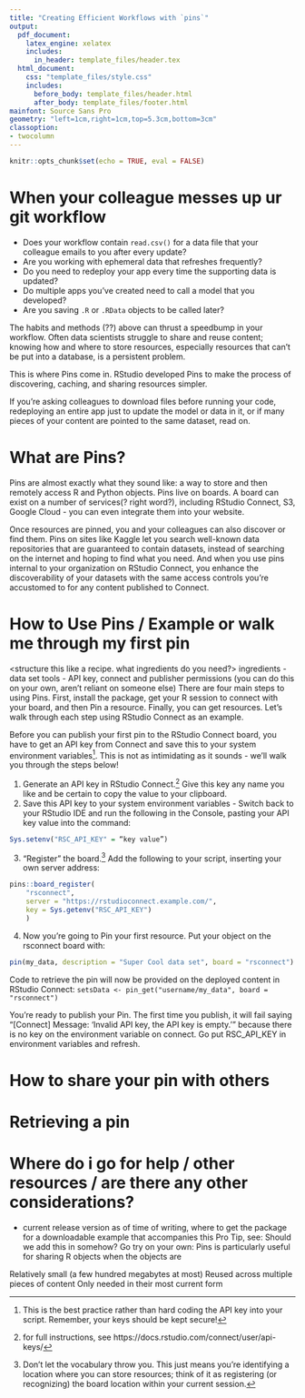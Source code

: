 ```yaml
---
title: "Creating Efficient Workflows with `pins`"
output:
  pdf_document: 
    latex_engine: xelatex
    includes:
      in_header: template_files/header.tex
  html_document: 
    css: "template_files/style.css"
    includes:
      before_body: template_files/header.html
      after_body: template_files/footer.html
mainfont: Source Sans Pro
geometry: "left=1cm,right=1cm,top=5.3cm,bottom=3cm"
classoption:
- twocolumn
---
```


```r
knitr::opts_chunk$set(echo = TRUE, eval = FALSE)
```


# When your colleague messes up ur git workflow
<!-- # Why You Should Use Pins -->
* Does your workflow contain `read.csv()` for a data file that your colleague emails to you after every update?  
* Are you working with ephemeral data that refreshes frequently?  
* Do you need to redeploy your app every time the supporting data is updated?  
* Do multiple apps you've created need to call a model that you developed?  
* Are you saving `.R` or `.RData` objects to be called later?  

The habits and methods (??) above can thrust a speedbump in your workflow. Often data scientists struggle to share and reuse content; knowing how and where to store resources, especially resources that can't be put into a database, is a persistent problem.  
<!-- As a data scientist, does your analysis or pipeline to production hit a speed bump because you're emailing csv files and  it’s likely that a recurring challenge is to easily share content with others in your organization. One of the most persistent problems is knowing how and where to store resources, especially resources that can’t be easily put in a database for others to access without needing to email files back and forth - for example model outputs, csv files, and r objects. -->

This is where Pins come in. RStudio developed Pins to make the process of discovering, caching, and sharing resources simpler.

If you’re asking colleagues to download files before running your code, redeploying an entire app just to update the model or data in it, or if many pieces of your content are pointed to the same dataset, read on.

# What are Pins?
Pins are almost exactly what they sound like: a way to store and then remotely access R and Python objects. Pins live on boards. A board can exist on a number of services(? right word?), including RStudio Connect, S3, Google Cloud - you can even integrate them into your website.

Once resources are pinned, you and your colleagues can also discover or find them. Pins on sites like Kaggle let you search well-known data repositories that are guaranteed to contain datasets, instead of searching on the internet and hoping to find what you need.  And when you use pins internal to your organization on RStudio Connect, you enhance the discoverability of your datasets with the same access controls you're accustomed to for any content published to Connect.

<!-- The use cases are too many to count, so in the next section, you’ll learn how to pin your first resource using RStudio Connect. From there, you can check out this website for further inspiration on how to use Pins to make your day-to-day life easier. -->

# How to Use Pins / Example or walk me through my first pin
<structure this like a recipe.  what ingredients do you need?>
ingredients - data set
tools - API key, connect and publisher permissions
(you can do this on your own, aren't reliant on someone else)
There are four main steps to using Pins. First, install the package, get your R session to connect with your board, and then Pin a resource. Finally, you can get resources. Let’s walk through each step using RStudio Connect as an example.

Before you can publish your first pin to the RStudio Connect board, you have to get an API key from Connect and save this to your system environment variables^[This is the best practice rather than hard coding the API key into your script. Remember, your keys should be kept secure!]. This is not as intimidating as it sounds - we'll walk you through the steps below!

1. Generate an API key in RStudio Connect.^[for full instructions, see https://docs.rstudio.com/connect/user/api-keys/] Give this key any name you like and be certain to copy the value to your clipboard.
1. Save this API key to your system environment variables - Switch back to your RStudio IDE and run the following in the Console, pasting your API key value into the command: 
<!-- Now in R, you have to save this API key to your system environment variables.  Since you want this to persist and not evaporate every time R restarts, write this in your .Rprofile. Think about if you want this to be in your Project .Rprofile file or your home directory .Rprofile depending on whether you’ll use it just for this project, or for several.  -->

<!-- Wherever you’re setting it, you’ll add a line like:  -->
```r
Sys.setenv("RSC_API_KEY" = “key value”)
```
3. "Register" the board.^[Don't let the vocabulary throw you. This just means you're identifying a location where you can store resources; think of it as registering (or recognizing) the board location within your current session.] Add the following to your script, inserting your own server address:
```r
pins::board_register(
    "rsconnect", 
    server = "https://rstudioconnect.example.com/",
    key = Sys.getenv("RSC_API_KEY")
    )
```

4. Now you’re going to Pin your first resource. Put your object on the rsconnect board with:
```r
pin(my_data, description = "Super Cool data set", board = "rsconnect")
```

Code to retrieve the pin will now be provided on the deployed content in RStudio Connect:
`setsData <- pin_get("username/my_data", board = "rsconnect")`

You’re ready to publish your Pin. The first time you publish, it will fail saying "[Connect] Message: 'Invalid API key, the API key is empty.'"  because there is no key on the environment variable on connect.  Go put RSC_API_KEY in environment variables and refresh.

# How to share your pin with others

# Retrieving a pin

# Where do i go for help / other resources / are there any other considerations? 
* current release version as of time of writing, where to get the package  
for a downloadable example that accompanies this Pro Tip, see: <link to deployed RMD on colorado>
Should we add this in somehow?  Go try on your own:
Pins is particularly useful for sharing R objects when the objects are

Relatively small (a few hundred megabytes at most)
Reused across multiple pieces of content
Only needed in their most current form
